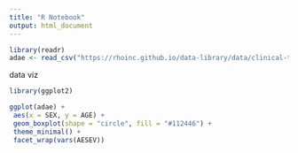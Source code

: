 ```yaml
---
title: "R Notebook"
output: html_document
---
```

 
```r
library(readr)
adae <- read_csv("https://rhoinc.github.io/data-library/data/clinical-trials/adam/adae.csv")

```
 
data viz

```r

library(ggplot2)

ggplot(adae) +
 aes(x = SEX, y = AGE) +
 geom_boxplot(shape = "circle", fill = "#112446") +
 theme_minimal() +
 facet_wrap(vars(AESEV))

```

